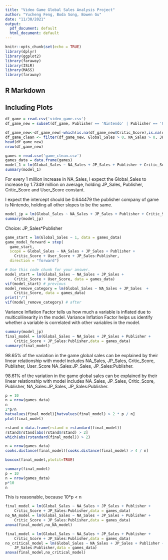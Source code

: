 ```yaml
---
title: "Video Game Global Sales Analysis Project"
author: "Yucheng Feng, Boda Song, Bowen Gu"
date: "11/30/2021"
output:
  pdf_document: default
  html_document: default
---
```


```r
knitr::opts_chunk$set(echo = TRUE)
library(dplyr)
library(ggplot2)
library(faraway)
library(ISLR)
library(MASS)
library(faraway)
```

## R Markdown
## Including Plots

```r
df_game = read.csv('video_game.csv')
df_game_new = subset(df_game, Publisher == 'Nintendo' | Publisher == 'Ubisoft' | Publisher == 'Microsoft Game Studios' | Publisher == 'Activision', select = c(Name,Global_Sales,NA_Sales,JP_Sales,Publisher,Critic_Score,User_Score))

df_game_new<-df_game_new[-which(is.na(df_game_new$Critic_Score),is.na(df_game_new$Userc_Score),is.na(df_game_new$Global_Sales)),]
df_game_clean <- filter(df_game_new, Global_Sales > 0, NA_Sales > 0, JP_Sales > 0, Critic_Score > 0,User_Score>0,User_Score != 'tbd')
head(df_game_new)
nrow(df_game_new)
```

```r
games = read.csv('game_clean.csv')
games_data = data.frame(games)
model_1 = lm(Global_Sales ~ NA_Sales + JP_Sales + Publisher + Critic_Score + User_Score, data=games_data)
summary(model_1)
```

For every 1 million increase in NA_Sales, I expect the Global_Sales to increase by 1.7349 million on average, holding JP_Sales, Publisher, Critic_Score and User_Score constant.

I expect the intercept should be 0.644479 the publisher company of game is Nintendo, holding all other slopes to be the same.

```r
model_jp = lm(Global_Sales ~ NA_Sales + JP_Sales + Publisher + Critic_Score + User_Score + Publisher*JP_Sales, data=games_data)
summary(model_jp)
```
Choice: JP_Sales*Publisher

```r
game_start = lm(Global_Sales ~ 1, data = games_data)
game_model_forward = step(
  game_start, 
  scope = Global_Sales ~ NA_Sales + JP_Sales + Publisher + 
    Critic_Score + User_Score + JP_Sales:Publisher, 
  direction = "forward")
```

```r
# Use this code chunk for your answer.
model_start = lm(Global_Sales ~ NA_Sales + JP_Sales + 
    Critic_Score + User_Score, data = games_data)
vif(model_start) # previous
model_remove_category = lm(Global_Sales ~ NA_Sales + JP_Sales  + 
    Critic_Score, data = games_data)
print("/")
vif(model_remove_category) # after

```
Variance Inflation Factor tells us how much a variable is inflated due to multicollinearity in the model. Variance Inflation Factor helps us identify whether a variable is correlated with other variables in the model. 

```r
summary(model_jp)
final_model = lm(Global_Sales ~ NA_Sales + JP_Sales + Publisher + 
    Critic_Score + JP_Sales:Publisher,data = games_data)
summary(final_model)
```
98.65% of the variation in the game global sales can be explained by their linear relationship with model includes NA_Sales, JP_Sales, Critic_Score, Publisher, User_Score NA_Sales:JP_Sales, JP_Sales:Publisher.

98.61% of the variation in the game global sales can be explained by their linear relationship with model includes NA_Sales, JP_Sales, Critic_Score, Publisher, NA_Sales:JP_Sales, JP_Sales:Publisher.

```r
p = 10
n = nrow(games_data)
n
2*p/n
hatvalues(final_model)[hatvalues(final_model) > 2 * p / n]
plot(final_model)
```

```r
rstand = data.frame(rstand = rstandard(final_model))
rstand$rstand[abs(rstand$rstand) > 2]
which(abs(rstandard(final_model)) > 2)
```

```r
n = nrow(games_data)
cooks.distance(final_model)[cooks.distance(final_model) > 4 / n]
```


```r
boxcox(final_model,plotit=TRUE)
```

```r
summary(final_model)
p = 10
n = nrow(games_data)
p*10
n
```
This is reasonable, because 10*p < n

```r
final_model = lm(Global_Sales ~ NA_Sales + JP_Sales + Publisher + 
    Critic_Score + JP_Sales:Publisher,data = games_data)
no_NA_model = lm(Global_Sales ~ NA_Sales + JP_Sales + Publisher + 
    Critic_Score + JP_Sales:Publisher,data = games_data)
anova(final_model,no_NA_model)

final_model = lm(Global_Sales ~ NA_Sales + JP_Sales + Publisher + 
    Critic_Score + JP_Sales:Publisher,data = games_data)
no_critical_model = lm(Global_Sales ~ NA_Sales + JP_Sales + Publisher + 
    JP_Sales:Publisher,data = games_data)
anova(final_model,no_critical_model)
```